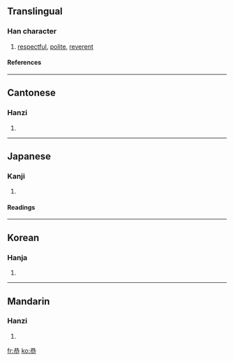 ==Translingual==
===Han character===
{{Han char|rn=61|rad=心|as=06|sn=10|four=4433<sub>8</sub>|canj=廿金心 (TCP)}}
# [[respectful]], [[polite]], [[reverent]]
====References====
{{Han ref|kx=0385.150|dkj=10596|dj=0717.050|hdz=42299.090|uh=606D|ud=24685|bh=AEA5|bd=44709}}
----
==Cantonese==
===Hanzi===
{{yue-hanzi|jyut=gung1|y=gung1}}
# {{defn|Cantonese}}
----
==Japanese==
===Kanji===
{{ja-kanji|grade=c|rs=心06}}
# {{defn|Japanese}} 
====Readings====
{{ja-readings|on=[[きょう]] (kyō)|kun=[[うやうやしい]] (uyauyashii)}}
----
==Korean==
===Hanja===
{{ko-hanja|hangeul=공|eumhun=|rv=gong|mr=kong|y=kong}}
# {{defn|Korean}}
----
==Mandarin==
===Hanzi===
{{cmn-hanzi|pin=[[gōng]] (gong1)|wg=kung<sup>1</sup>}}
# {{defn|Mandarin}}

[[fr:恭]]
[[ko:恭]]